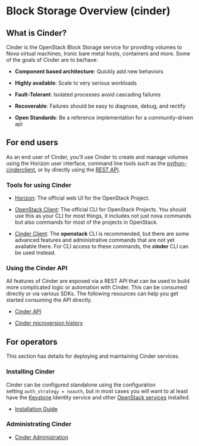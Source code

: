 # Block Storage Overview (cinder)

## What is Cinder?

Cinder is the OpenStack Block Storage service for providing volumes to Nova virtual machines, Ironic bare metal hosts, containers and more. Some of the goals of Cinder are to be/have:

* **Component based architecture**: Quickly add new behaviors

* **Highly available**: Scale to very serious workloads

* **Fault-Tolerant**: Isolated processes avoid cascading failures

* **Recoverable**: Failures should be easy to diagnose, debug, and rectify

* **Open Standards**: Be a reference implementation for a community-driven api

## For end users

As an end user of Cinder, you’ll use Cinder to create and manage volumes using the Horizon user interface, command line tools such as the [python-cinderclient](https://docs.openstack.org/python-cinderclient/latest/), or by directly using the [REST API](https://docs.openstack.org/api-ref/block-storage/).

### Tools for using Cinder

* [Horizon](https://docs.openstack.org/horizon/latest/user/manage-volumes.html): The official web UI for the OpenStack Project.

* [OpenStack Client](https://docs.openstack.org/python-openstackclient/latest/): The official CLI for OpenStack Projects. You should use this as your CLI for most things, it includes not just nova commands but also commands for most of the projects in OpenStack.

* [Cinder Client](https://docs.openstack.org/python-cinderclient/latest/user/shell.html): The **openstack** CLI is recommended, but there are some advanced features and administrative commands that are not yet available there. For CLI access to these commands, the **cinder** CLI can be used instead.

### Using the Cinder API

All features of Cinder are exposed via a REST API that can be used to build more complicated logic or automation with Cinder. This can be consumed directly or via various SDKs. The following resources can help you get started consuming the API directly.

* [Cinder API](https://docs.openstack.org/api-ref/block-storage/)

* [Cinder microversion history](https://docs.openstack.org/cinder/zed/contributor/api_microversion_history.html)

## For operators

This section has details for deploying and maintaining Cinder services.

### Installing Cinder

Cinder can be configured standalone using the configuration setting `auth_strategy = noauth`, but in most cases you will want to at least have the [Keystone](https://docs.openstack.org/keystone/latest/install/) Identity service and other [OpenStack services](https://docs.openstack.org/latest/install/) installed.

* [Installation Guide](https://docs.openstack.org/cinder/zed/install/index.html)

### Administrating Cinder

* [Cinder Administration](https://docs.openstack.org/cinder/zed/admin/index.html)